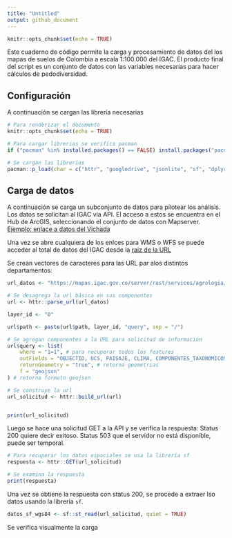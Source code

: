 ```yaml
---
title: "Untitled"
output: github_document
---
```


```r
knitr::opts_chunk$set(echo = TRUE)
```

Este cuaderno de código permite la carga y procesamiento de datos del los mapas de suelos de Colombia a escala 1:100.000 del IGAC. El producto final del script es un conjunto de datos con las variables necesarias para hacer cálculos de pedodiversidad.

## Configuración

A continuación se cargan las librería necesarias

```r

# Para renderizar el documento
knitr::opts_chunk$set(echo = TRUE)

# Para cargar librerias se verifica pacman
if ("pacman" %in% installed.packages() == FALSE) install.packages("pacman")

# Se cargan las librerias
pacman::p_load(char = c("httr", "googledrive", "jsonlite", "sf", "dplyr", "here", "tidyr", "stringr", "purrr", "SoilTaxonomy", "wesanderson"))

```

## Carga de datos

A continuación se carga un subconjunto de datos para pilotear los análisis. Los datos se solicitan al IGAC via API. El acceso a estos se encuentra en el Hub de ArcGIS, seleccionando el conjunto de datos con Mapserver. [Ejemplo: enlace a datos del Vichada](https://hub.arcgis.com/maps/25fd261fde5c4641b6adfae4e1c4a779/about)

Una vez se abre cualquiera de los enlces para WMS o WFS se puede acceder al total de datos del IGAC desde la [raiz de la URL](https://mapas.igac.gov.co/server/rest/services/agrologia)

Se crean vectores de caracteres para las URL par alos distintos departamentos:

```r

url_datos <- "https://mapas.igac.gov.co/server/rest/services/agrologia/mapageneraldesuelosdepartamentodevichada/MapServer"

# Se desagrega la url básica en sus componentes
url <- httr::parse_url(url_datos)

layer_id <- "0"

url$path <- paste(url$path, layer_id, "query", sep = "/")

# Se agregan componentes a la URL para solicitud de información
url$query <- list(
    where = "1=1", # para recuperar todos los features
    outFields = "OBJECTID, UCS, PAISAJE, CLIMA, COMPONENTES_TAXONOMICOS, PERFIL, PORCENTAJE", # para recuperar estos campos
    returnGeometry = "true", # retorna geometrias
    f = "geojson"
) # retorna formato geojson

# Se construye la url
url_solicitud <- httr::build_url(url)


print(url_solicitud)

```

Luego se hace una solicitud GET a la API y se verifica la respuesta: Status 200 quiere decir exitoso. Status 503 que el servidor no está disponible, puede ser temporal. 

```r
# Para recuperar los datos espaciales se usa la librería sf
respuesta <- httr::GET(url_solicitud)

# Se examina la respuesta
print(respuesta)
```

Una vez se obtiene la respuesta con status 200, se procede a extraer lso datos usando la librería `sf`.

```r

datos_sf_wgs84 <- sf::st_read(url_solicitud, quiet = TRUE)
```

Se verifica visualmente la carga

